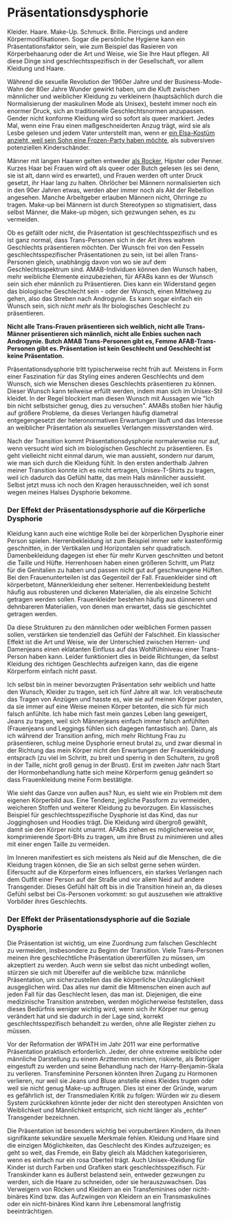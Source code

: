 
<PageMeta
  title="Wie sich Gender Dysphorie äußert: Präsentationsdysphorie"
  linkTitle="Präsentationsdysphorie"
  description="Hoodies und Jogginghosen kommen nie aus der Mode."
/>

<Disclaimer />

# Präsentationsdysphorie

Kleider. Haare. Make-Up. Schmuck. Brille. Piercings und andere Körpermodifikationen. Sogar die persönliche Hygiene kann ein Präsentationsfaktor sein, wie zum Beispiel das Rasieren von Körperbehaarung oder die Art und Weise, wie Sie Ihre Haut pflegen. All diese Dinge sind geschlechtsspezifisch in der Gesellschaft, vor allem Kleidung und Haare.

Während die sexuelle Revolution der 1960er Jahre und der Business-Mode-Wahn der 80er Jahre Wunder gewirkt haben, um die Kluft zwischen männlicher und weiblicher Kleidung zu verkleinern (hauptsächlich durch die Normalisierung der maskulinen Mode als Unisex), besteht immer noch ein enormer Druck, sich an traditionelle Geschlechtsnormen anzupassen. Gender nicht konforme Kleidung wird so sofort als queer markiert. Jedes Mal, wenn eine Frau einen maßgeschneiderten Anzug trägt, wird sie als Lesbe gelesen und jedem Vater unterstellt man, wenn er [ein Elsa-Kostüm anzieht, weil sein Sohn eine Frozen-Party haben möchte](https://twitter.com/cbsnews/status/1088441623846023168?lang=en), als subversiven potenziellen Kinderschänder.

Männer mit langen Haaren gelten entweder [als Rocker](https://www.youtube.com/watch?v=PbAoXw_DqvM), Hipster oder Penner. Kurzes Haar bei Frauen wird oft als queer oder Butch gelesen (es sei denn, sie ist alt, dann wird es erwartet), und Frauen werden oft unter Druck gesetzt, ihr Haar lang zu halten. Ohrlöcher bei Männern normalisierten sich in den 90er Jahren etwas, werden aber immer noch als Akt der Rebellion angesehen. Manche Arbeitgeber erlauben Männern nicht, Ohrringe zu tragen. Make-up bei Männern ist durch Stereotypen so stigmatisiert, dass selbst Männer, die Make-up mögen, sich gezwungen sehen, es zu vermeiden.

Ob es gefällt oder nicht, die Präsentation ist geschlechtsspezifisch und es ist ganz normal, dass Trans-Personen sich in der Art ihres wahren Geschlechts präsentieren möchten. Der Wunsch frei von den Fesseln geschlechtsspezifischer Präsentationen zu sein, ist bei allen Trans-Personen gleich, unabhängig davon von wo sie auf dem Geschlechtsspektrum sind. AMAB-Individuen können den Wunsch haben, mehr weibliche Elemente einzubeziehen, für AFABs kann es der Wunsch sein sich eher männlich zu Präsentieren. Dies kann ein Widerstand gegen das biologische Geschlecht sein - oder der Wunsch, einen Mittelweg zu gehen, also das Streben nach Androgynie. Es kann sogar einfach ein Wunsch sein, sich *nicht mehr* als Ihr biologisches Geschlecht zu präsentieren.

**Nicht alle Trans-Frauen präsentieren sich weiblich, nicht alle Trans-Männer präsentieren sich männlich, nicht alle Enbies suchen nach Androgynie. Butch AMAB Trans-Personen gibt es, Femme AFAB-Trans-Personen gibt es. Präsentation ist kein Geschlecht und Geschlecht ist keine Präsentation.**

Präsentationsdysphorie tritt typischerweise recht früh auf. Meistens in Form einer Faszination für das Styling eines anderen Geschlechts und dem Wunsch, sich wie Menschen dieses Geschlechts präsentieren zu können. Dieser Wunsch kann teilweise erfüllt werden, indem man sich im Unisex-Stil kleidet. In der Regel blockiert man diesen Wunsch mit Aussagen wie "Ich bin nicht selbstsicher genug, dies zu versuchen". AMABs stoßen hier häufig auf größere Probleme, da dieses Verlangen häufig diametral entgegengesetzt der heteronormativen Erwartungen läuft und das Interesse an weiblicher Präsentation als sexuelles Verlangen missverstanden wird.

Nach der Transition kommt Präsentationsdysphorie normalerweise nur auf, wenn versucht wird sich im biologischen Geschlecht zu präsentieren. Es geht vielleicht nicht einmal darum, wie man aussieht, sondern nur darum, wie man sich durch die Kleidung fühlt. In den ersten anderthalb Jahren meiner Transition konnte ich es nicht ertragen, Unisex-T-Shirts zu tragen, weil ich dadurch das Gefühl hatte, das mein Hals männlicher aussieht. Selbst jetzt muss ich noch den Kragen herausschneiden, weil ich sonst wegen meines Halses Dysphorie bekomme.

### Der Effekt der Präsentationsdysphorie auf die Körperliche Dysphorie

<Gutter>
  <Tweet unified>
    <Tweet id="1215716435068100611" />
    <Tweet id="1215716435974066176" />
    <Tweet id="1215716436980703233" />
    <Tweet id="1215716438020849664" />
  </Tweet>
</Gutter>

Kleidung kann auch eine wichtige Rolle bei der körperlichen Dysphorie einer Person spielen. Herrenbekleidung ist zum Beispiel immer sehr kastenförmig geschnitten, in der Vertikalen und Horizontalen sehr quadratisch. Damenbekleidung dagegen ist eher für mehr Kurven geschnitten und betont die Taille und Hüfte. Herrenhosen haben einen größeren Schritt, um Platz für die Genitalien zu haben und passen nicht gut auf geschwungene Hüften. Bei den Frauenunterteilen ist das Gegenteil der Fall. Frauenkleider sind oft körperbetont, Männerkleidung eher seltener. Herrenbekleidung besteht häufig aus robusteren und dickeren Materialien, die als einzelne Schicht getragen werden sollen. Frauenkleider bestehen häufig aus dünneren und dehnbareren Materialien, von denen man erwartet, dass sie geschichtet getragen werden.

Da diese Strukturen zu den männlichen oder weiblichen Formen passen sollen, verstärken sie tendenziell das Gefühl der Falschheit. Ein klassischer Effekt ist die Art und Weise, wie der Unterschied zwischen Herren- und Damenjeans einen eklatanten Einfluss auf das Wohlfühlniveau einer Trans-Person haben kann. Leider funktioniert dies in beide Richtungen, da selbst Kleidung des richtigen Geschlechts aufzeigen kann, das die eigene Körperform einfach nicht passt.

Ich selbst bin in meiner bevorzugten Präsentation sehr weiblich und hatte den Wunsch, Kleider zu tragen, seit ich fünf Jahre alt war. Ich verabscheute das Tragen von Anzügen und hasste es, wie sie auf meinen Körper passten, da sie immer auf eine Weise meinen Körper betonten, die sich für mich falsch anfühlte. Ich habe mich fast mein ganzes Leben lang geweigert, Jeans zu tragen, weil sich Männerjeans einfach immer falsch anfühlten (Frauenjeans und Leggings fühlen sich dagegen fantastisch an). Dann, als ich während der Transition anfing, mich mehr Richtung Frau zu präsentieren, schlug meine Dysphorie erneut brutal zu, und zwar diesmal in der Richtung das mein Körper nicht den Erwartungen der Frauenkleidung entsprach (zu viel im Schritt, zu breit und sperrig in den Schultern, zu groß in der Taille, nicht groß genug in der Brust). Erst im zweiten Jahr nach Start der Hormonbehandlung hatte sich meine Körperform genug geändert so dass Frauenkleidung meine Form bestätigte.

Wie sieht das Ganze von außen aus? Nun, es sieht wie ein Problem mit dem eigenen Körperbild aus. Eine Tendenz, jegliche Passform zu vermeiden, weicheren Stoffen und weiterer Kleidung zu bevorzugen. Ein klassisches Beispiel für geschlechtsspezifische Dysphorie ist das Kind, das nur Jogginghosen und Hoodies trägt. Die Kleidung wird übergroß gewählt, damit sie den Körper nicht umarmt. AFABs ziehen es möglicherweise vor, komprimierende Sport-BHs zu tragen, um ihre Brust zu minimieren und alles mit einer engen Taille zu vermeiden.

<Gutter>
  <Tweet id="1191555135756853249" />
</Gutter>

Im Inneren manifestiert es sich meistens als Neid auf die Menschen, die die Kleidung tragen können, die Sie an sich selbst gerne sehen würden. Eifersucht auf die Körperform eines Influencers, ein starkes Verlangen nach dem Outfit einer Person auf der Straße und vor allem Neid auf andere Transgender. Dieses Gefühl hält oft bis in die Transition hinein an, da dieses Gefühl selbst bei Cis-Personen vorkommt: so gut auszusehen wie attraktive Vorbilder ihres Geschlechts.

### Der Effekt der Präsentationsdysphorie auf die Soziale Dysphorie

Die Präsentation ist wichtig, um eine Zuordnung zum falschen Geschlecht zu vermeiden, insbesondere zu Beginn der Transition. Viele Trans-Personen meinen ihre geschlechtliche Präsentation übererfüllen zu müssen, um akzeptiert zu werden. Auch wenn sie selbst das nicht unbedingt wollen, stürzen sie sich mit Übereifer auf die weibliche bzw. männliche Präsentation, um sicherzustellen das die körperliche Unzulänglichkeit ausgeglichen wird. Das alles nur damit die Mitmenschen einen auch auf jeden Fall für das Geschlecht lesen, das man ist. Diejenigen, die eine medizinische Transition anstreben, werden möglicherweise feststellen, dass dieses Bedürfnis weniger wichtig wird, wenn sich ihr Körper nur genug verändert hat und sie dadurch in der Lage sind, korrekt geschlechtsspezifisch behandelt zu werden, ohne alle Register ziehen zu müssen.

Vor der Reformation der WPATH im Jahr 2011 war eine performative Präsentation praktisch erforderlich. Jeder, der ohne extreme weibliche oder männliche Darstellung zu einem Arzttermin erschien, riskierte, als Betrüger eingestuft zu werden und seine Behandlung nach der Harry-Benjamin-Skala zu verlieren. Transfeminine Personen könnten Ihren Zugang zu Hormonen verlieren, nur weil sie Jeans und Bluse anstelle eines Kleides trugen oder weil sie nicht genug Make-up auftrugen. Dies ist einer der Gründe, warum es gefährlich ist, der Transmedialen Kritik zu folgen: Würden wir zu diesem System zurückkehren könnte jeder der nicht den stereotypen Ansichten von Weiblichkeit und Männlichkeit entspricht, sich nicht länger als „echter“ Transgender bezeichnen.

Die Präsentation ist besonders wichtig bei vorpubertären Kindern, da ihnen signifikante sekundäre sexuelle Merkmale fehlen. Kleidung und Haare sind die einzigen Möglichkeiten, das Geschlecht des Kindes aufzuzeigen; es geht so weit, das Fremde, ein Baby gleich als Mädchen kategorisieren, wenn es einfach nur ein rosa Oberteil trägt. Auch Unisex-Kleidung für Kinder ist durch Farben und Grafiken stark geschlechtsspezifisch. Für Transkinder kann es äußerst belastend sein, entweder gezwungen zu werden, sich die Haare zu schneiden, oder sie herauszuwachsen. Das Verweigern von Röcken und Kleidern an ein Transfeminines oder nicht-binäres Kind bzw. das Aufzwingen von Kleidern an ein Transmaskulines oder ein nicht-binäres Kind kann ihre Lebensmoral langfristig beeinträchtigen.
